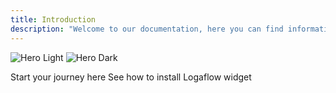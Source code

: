 ```yaml
---
title: Introduction
description: "Welcome to our documentation, here you can find information on how to use Logaflow in the best way"
---
```


<img
  className="block dark:hidden"
  src="/images/hero-light.svg"
  alt="Hero Light"
/>
<img
  className="hidden dark:block"
  src="/images/hero-dark.svg"
  alt="Hero Dark"
/>

<CardGroup cols={2}>
  <Card title="Quickstart" icon="rocket" href="/quickstart">
    Start your journey here
  </Card>
  <Card title="Widget installation" icon="code" href="/widget/install">
    See how to install Logaflow widget
  </Card>
</CardGroup>
